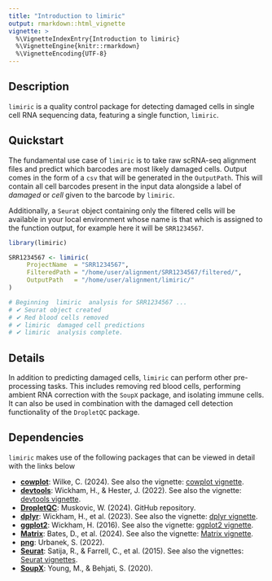 ```yaml
---
title: "Introduction to limiric"
output: rmarkdown::html_vignette
vignette: >
  %\VignetteIndexEntry{Introduction to limiric}
  %\VignetteEngine{knitr::rmarkdown}
  %\VignetteEncoding{UTF-8}
---
```


## Description

`limiric` is a quality control package for detecting damaged cells in single cell RNA sequencing data, featuring a single function, `limiric`. 

## Quickstart

The fundamental use case of `limiric` is to take raw scRNA-seq alignment files and predict which barcodes are most likely damaged cells. Output comes in the form of a `csv` that will be generated in the `OutputPath`. This will contain all cell barcodes present in the input data alongside a label of _damaged_ or _cell_ given to the barcode by `limiric`. 

Additionally, a `Seurat` object containing only the filtered cells will be available in your local environment whose name is that which is assigned to the function output, for example here it will be `SRR1234567`.

```r
library(limiric)

SRR1234567 <- limiric(
     ProjectName  = "SRR1234567",
     FilteredPath = "/home/user/alignment/SRR1234567/filtered/",
     OutputPath   = "/home/user/alignment/limiric/"
)

# Beginning  limiric  analysis for SRR1234567 ...
# ✔ Seurat object created
# ✔ Red blood cells removed
# ✔ limiric  damaged cell predictions
# ✔ limiric  analysis complete.
```


## Details 

In addition to predicting damaged cells, `limiric` can perform other pre-processing tasks. This includes removing red blood cells, performing ambient RNA correction with the `SoupX` package, and isolating immune cells. It can also be used in combination with the damaged cell detection functionality of the `DropletQC` package. 

<!-- For more information and specific usage examples, please refer to the `limiric` GitHub repository https://github.com/AlicenJoyHenning/limiric/ -->


## Dependencies

`limiric` makes use of the following packages that can be viewed in detail with the links below

- **[cowplot](https://github.com/cran/cowplot)**: Wilke, C. (2024). See also the vignette: [cowplot vignette](https://CRAN.R-project.org/web/package=cowplot).
- **[devtools](https://github.com/cran/devtools)**: Wickham, H., & Hester, J. (2022). See also the vignette: [devtools vignette](https://CRAN.R-project.org/web/package=devtools).
- **[DropletQC](https://github.com/powellgenomicslab/DropletQC)**: Muskovic, W. (2024). GitHub repository.
- **[dplyr](https://github.com/cran/dplyr)**: Wickham, H., et al. (2023). See also the vignette: [dplyr vignette](https://CRAN.R-project.org/web/package=dplyr).
- **[ggplot2](https://github.com/cran/ggplot2)**: Wickham, H. (2016). See also the vignette: [ggplot2 vignette](https://CRAN.R-project.org/web/package=ggplot2).
- **[Matrix](https://github.com/cran/Matrix)**: Bates, D., et al. (2024). See also the vignette: [Matrix vignette](https://CRAN.R-project.org/web/package=Matrix).
- **[png](https://github.com/cran/png)**: Urbanek, S. (2022). 
- **[Seurat](https://satijalab.org/seurat/)**: Satija, R., & Farrell, C., et al. (2015). See also the vignettes: [Seurat vignettes](https://satijalab.org/seurat/articles/).
- **[SoupX](https://github.com/constantAmateur/SoupX)**: Young, M., & Behjati, S. (2020). 
